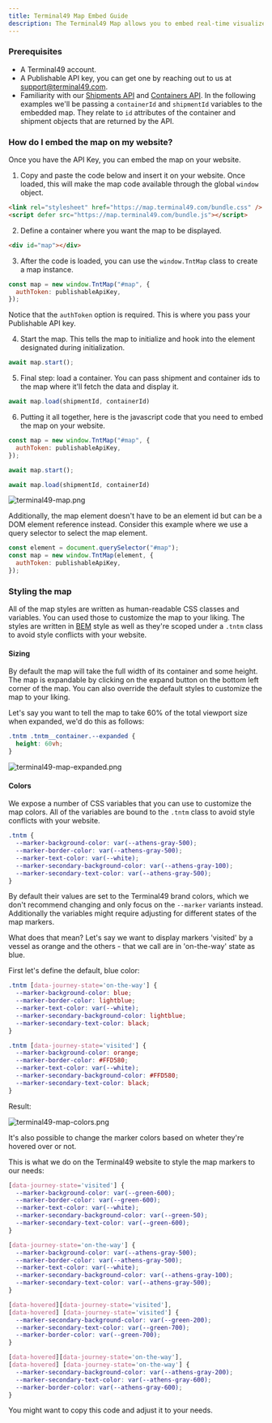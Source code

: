 ```yaml
---
title: Terminal49 Map Embed Guide
description: The Terminal49 Map allows you to embed real-time visualized container tracking on your website with just a few lines of code.
---
```

### Prerequisites

- A Terminal49 account.
- A Publishable API key, you can get one by reaching out to us at support@terminal49.com.
- Familiarity with our [Shipments API](/api-docs/api-reference/shipments/list-shipments) and [Containers API](/api-docs/api-reference/containers/list-containers).
In the following examples we'll be passing a `containerId` and `shipmentId` variables to the embedded map.
They relate to `id` attributes of the container and shipment objects that are returned by the API.

### How do I embed the map on my website?

Once you have the API Key, you can embed the map on your website.


1. Copy and paste the code below and insert it on your website.
Once loaded, this will make the map code available through the global `window` object.

```html
<link rel="stylesheet" href="https://map.terminal49.com/bundle.css" />
<script defer src="https://map.terminal49.com/bundle.js"></script>
```

2. Define a container where you want the map to be displayed. 

```html
<div id="map"></div>
```

3. After the code is loaded, you can use the `window.TntMap` class to create a map instance. 

```javascript
const map = new window.TntMap("#map", {
  authToken: publishableApiKey,
});
```

Notice that the `authToken` option is required. This is where you pass your Publishable API key. 

4. Start the map. 
This tells the map to initialize and hook into the element designated during initialization.

```javascript
await map.start();
```

5. Final step: load a container. You can pass shipment and container ids to the map where it'll fetch the data and display it.

```javascript
await map.load(shipmentId, containerId)
```

6. Putting it all together, here is the javascript code that you need to embed the map on your website.

```javascript
const map = new window.TntMap("#map", {
  authToken: publishableApiKey,
});

await map.start();

await map.load(shipmentId, containerId)
```

![terminal49-map.png](/images/terminal49-map.png)

Additionally, the map element doesn't have to be an element id but can be a DOM element reference instead.
Consider this example where we use a query selector to select the map element.

```javascript
const element = document.querySelector("#map");
const map = new window.TntMap(element, {
  authToken: publishableApiKey,
});
```

### Styling the map

All of the map styles are written as human-readable CSS classes and variables.
You can used those to customize the map to your liking.
The styles are written in [BEM](https://getbem.com/) style as well as they're scoped under a `.tntm` class to avoid style conflicts with your website.

#### Sizing

By default the map will take the full width of its container and some height. The map is expandable by clicking on the expand button on the bottom left corner of the map.
You can also override the default styles to customize the map to your liking.

Let's say you want to tell the map to take 60% of the total viewport size when expanded, we'd do this as follows:

```css
.tntm .tntm__container.--expanded {
  height: 60vh;
}
```

![terminal49-map-expanded.png](/images/terminal49-map-expanded.png)

#### Colors

We expose a number of CSS variables that you can use to customize the map colors.
All of the variables are bound to the `.tntm` class to avoid style conflicts with your website.
```css
.tntm {
  --marker-background-color: var(--athens-gray-500);
  --marker-border-color: var(--athens-gray-500);
  --marker-text-color: var(--white);
  --marker-secondary-background-color: var(--athens-gray-100);
  --marker-secondary-text-color: var(--athens-gray-500);
}
```

By default their values are set to the Terminal49 brand colors, which we don't recommend changing and only focus on the `--marker` variants instead.
Additionally the variables might require adjusting for different states of the map markers.

What does that mean?
Let's say we want to display markers 'visited' by a vessel as orange and the others - that we call are in 'on-the-way' state as blue.

First let's define the default, blue color:

```css
.tntm [data-journey-state='on-the-way'] {
  --marker-background-color: blue;
  --marker-border-color: lightblue;
  --marker-text-color: var(--white);
  --marker-secondary-background-color: lightblue;
  --marker-secondary-text-color: black;
}

.tntm [data-journey-state='visited'] {
  --marker-background-color: orange;
  --marker-border-color: #FFD580;
  --marker-text-color: var(--white);
  --marker-secondary-background-color: #FFD580;
  --marker-secondary-text-color: black;
}
```

Result:

![terminal49-map-colors.png](/images/terminal49-map-colors.png)

It's also possible to change the marker colors based on wheter they're hovered over or not.

This is what we do on the Terminal49 website to style the map markers to our needs:

```css
[data-journey-state='visited'] {
  --marker-background-color: var(--green-600);
  --marker-border-color: var(--green-600);
  --marker-text-color: var(--white);
  --marker-secondary-background-color: var(--green-50);
  --marker-secondary-text-color: var(--green-600);
}

[data-journey-state='on-the-way'] {
  --marker-background-color: var(--athens-gray-500);
  --marker-border-color: var(--athens-gray-500);
  --marker-text-color: var(--white);
  --marker-secondary-background-color: var(--athens-gray-100);
  --marker-secondary-text-color: var(--athens-gray-500);
}

[data-hovered][data-journey-state='visited'],
[data-hovered] [data-journey-state='visited'] {
  --marker-secondary-background-color: var(--green-200);
  --marker-secondary-text-color: var(--green-700);
  --marker-border-color: var(--green-700);
}

[data-hovered][data-journey-state='on-the-way'],
[data-hovered] [data-journey-state='on-the-way'] {
  --marker-secondary-background-color: var(--athens-gray-200);
  --marker-secondary-text-color: var(--athens-gray-600);
  --marker-border-color: var(--athens-gray-600);
}
```
You might want to copy this code and adjust it to your needs.